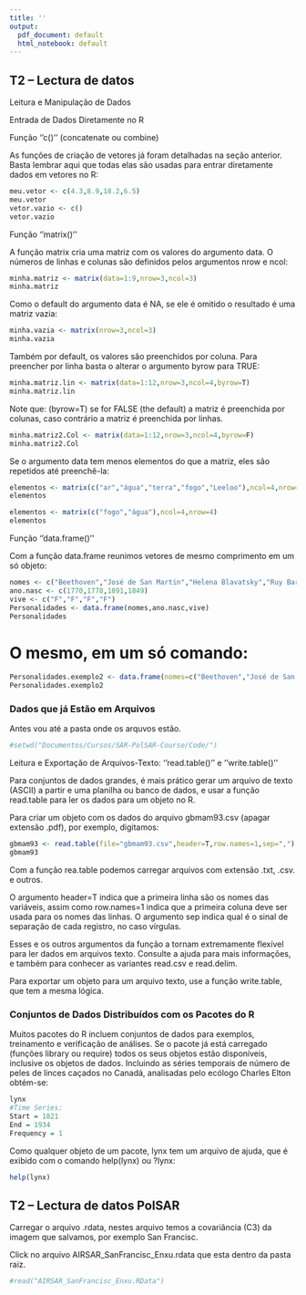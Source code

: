 ```yaml
---
title: ''
output:
  pdf_document: default
  html_notebook: default
---
```


## T2 -- Lectura de datos


Leitura e Manipulação de Dados

Entrada de Dados Diretamente no R

Função ''c()'' (concatenate ou combine)

As funções de criação de vetores já foram detalhadas na seção anterior. Basta lembrar aqui que todas elas são usadas para entrar diretamente dados em vetores no R:

```r
meu.vetor <- c(4.3,8.9,18.2,6.5)
meu.vetor
vetor.vazio <- c()
vetor.vazio
```

Função ''matrix()''

A função matrix cria uma matriz com os valores do argumento data. O números de linhas e colunas são definidos pelos argumentos nrow e ncol:

```r
minha.matriz <- matrix(data=1:9,nrow=3,ncol=3)
minha.matriz
```

Como o default do argumento data é NA, se ele é omitido o resultado é uma matriz vazia:
```r
minha.vazia <- matrix(nrow=3,ncol=3)
minha.vazia
```
Também por default, os valores são preenchidos por coluna. Para preencher por linha basta o alterar o argumento byrow para TRUE:
```r
minha.matriz.lin <- matrix(data=1:12,nrow=3,ncol=4,byrow=T)
minha.matriz.lin
```
Note que: (byrow=T) se for FALSE (the default) a matriz é preenchida por colunas, caso contrário a matriz é preenchida por linhas.
```r
minha.matriz2.Col <- matrix(data=1:12,nrow=3,ncol=4,byrow=F)
minha.matriz2.Col
```
Se o argumento data tem menos elementos do que a matriz, eles são repetidos até preenchê-la:
```r
elementos <- matrix(c("ar","água","terra","fogo","Leeloo"),ncol=4,nrow=4)
elementos
```
```r
elementos <- matrix(c("fogo","água"),ncol=4,nrow=4)
elementos
```

Função ''data.frame()''

Com a função data.frame reunimos vetores de mesmo comprimento em um só objeto:
```r
nomes <- c("Beethoven","José de San Martin","Helena Blavatsky","Ruy Barbosa")
ano.nasc <- c(1770,1778,1891,1849)
vive <- c("F","F","F","F")
Personalidades <- data.frame(nomes,ano.nasc,vive)
Personalidades

```
# O mesmo, em um só comando:
```r
Personalidades.exemplo2 <- data.frame(nomes=c("Beethoven","José de San Martins","Helena Blavasky","Ruy Barbosa"), ano.nasc=c(1770,1778,1891,1849), vive=c("F","F","F","F"))
Personalidades.exemplo2
```
### Dados que já Estão em Arquivos

Antes vou até a pasta onde os arquvos estão.
```r
#setwd("Documentos/Cursos/SAR-PolSAR-Course/Code/")
```

Leitura e Exportação de Arquivos-Texto: ''read.table()'' e ''write.table()''

Para conjuntos de dados grandes, é mais prático gerar um arquivo de texto (ASCII) a partir e uma planilha ou banco de dados, e usar a função read.table para ler os dados para um objeto no R.

Para criar um objeto com os dados do arquivo gbmam93.csv (apagar extensão .pdf), por exemplo, digitamos:
```r
gbmam93 <- read.table(file="gbmam93.csv",header=T,row.names=1,sep=",")
gbmam93
```

Com a função rea.table podemos carregar arquivos com extensão .txt, .csv. e outros.

O argumento header=T indica que a primeira linha são os nomes das variáveis, assim como row.names=1 indica que a primeira coluna deve ser usada para os nomes das linhas. O argumento sep indica qual é o sinal de separação de cada registro, no caso vírgulas.

Esses e os outros argumentos da função a tornam extremamente flexível para ler dados em arquivos texto. Consulte a ajuda para mais informações, e também para conhecer as variantes read.csv e read.delim.

Para exportar um objeto para um arquivo texto, use a função write.table, que tem a mesma lógica.

### Conjuntos de Dados Distribuídos com os Pacotes do R

Muitos pacotes do R incluem conjuntos de dados para exemplos, treinamento e verificação de análises. Se o pacote já está carregado (funções library ou require) todos os seus objetos estão disponíveis, inclusive os objetos de dados. Incluindo as séries temporais de número de peles de linces caçados no Canadá, analisadas pelo ecólogo Charles Elton obtém-se:
```r
lynx
#Time Series:
Start = 1821
End = 1934
Frequency = 1
```

Como qualquer objeto de um pacote, lynx tem um arquivo de ajuda, que é exibido com o comando help(lynx) ou ?lynx:

```r
help(lynx)
```


## T2 -- Lectura de datos PolSAR

Carregar o arquivo .rdata, nestes arquivo temos a covariância (C3) da imagem que salvamos, por exemplo San Francisc.  
  
Click no arquivo AIRSAR_SanFrancisc_Enxu.rdata que esta dentro da pasta raiz.  

```R

#read("AIRSAR_SanFrancisc_Enxu.RData")

```




